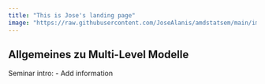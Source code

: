```yaml
---
title: "This is Jose's landing page"
image: "https://raw.githubusercontent.com/JoseAlanis/amdstatsem/main/images/mlm_fig.png"
---
```


## Allgemeines zu Multi-Level Modelle

Seminar intro: 
- Add information
